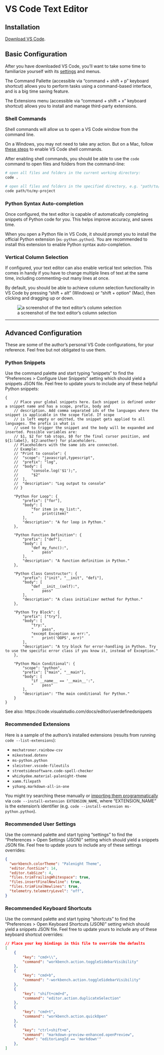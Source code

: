 # VS Code Text Editor

## Installation

[Download VS Code](https://code.visualstudio.com/Download).

## Basic Configuration

After you have downloaded VS Code, you'll want to take some time to familiarize yourself with its [settings](https://code.visualstudio.com/docs/getstarted/settings) and menus.

The Command Pallette (accessible via "command + shift + p" keyboard shortcut) allows you to perform tasks using a command-based interface, and is a big time saving feature.

The Extensions menu (accessible via  "command + shift + x" keyboard shortcut) allows you to install and manage third-party extensions.


### Shell Commands

Shell commands will allow us to open a VS Code window from the command line.

On a Windows, you may not need to take any action. But on a Mac, follow [these steps](https://code.visualstudio.com/docs/setup/mac#_launching-from-the-command-line) to enable VS Code shell commands.

After enabling shell commands, you should be able to use the `code` command to open files and folders from the command-line:

```sh
# open all files and folders in the current working directory:
code .

# open all files and folders in the specified directory, e.g. "path/to/my-project":
code path/to/my-project
```


### Python Syntax Auto-completion

Once configured, the text editor is capable of automatically completing snippets of Python code for you. This helps improve accuracy, and saves time.

When you open a Python file in VS Code, it should prompt you to install the official Python extension (`ms-python.python`). You are recommended to install this extension to enable Python syntax auto-completion.

### Vertical Column Selection

If configured, your text editor can also enable vertical text selection. This comes in handy if you have to change multiple lines of text at the same time, including commenting-out many lines at once.

By default, you should be able to achieve column selection functionality in VS Code by pressing "shift + alt" (Windows) or "shift + option" (Mac), then clicking and dragging up or down.

![a screenshot of the text editor's column selection](https://user-images.githubusercontent.com/1328807/50870478-2e9b8400-1386-11e9-9378-0afadc4a7dce.gif)












<hr>


## Advanced Configuration

These are some of the author's personal VS Code configurations, for your reference. Feel free but not obligated to use them.



### Python Snippets

Use the command palette and start typing "snippets" to find the "Preferences > Configure User Snippets" setting which should yield a snippets JSON file. Feel free to update yours to include any of these helpful Python snippets:

```
{
	// Place your global snippets here. Each snippet is defined under a snippet name and has a scope, prefix, body and
	// description. Add comma separated ids of the languages where the snippet is applicable in the scope field. If scope
	// is left empty or omitted, the snippet gets applied to all languages. The prefix is what is
	// used to trigger the snippet and the body will be expanded and inserted. Possible variables are:
	// $1, $2 for tab stops, $0 for the final cursor position, and ${1:label}, ${2:another} for placeholders.
	// Placeholders with the same ids are connected.
	// Example:
	// "Print to console": {
	// 	"scope": "javascript,typescript",
	// 	"prefix": "log",
	// 	"body": [
	// 		"console.log('$1');",
	// 		"$2"
	// 	],
	// 	"description": "Log output to console"
	// }

	"Python For Loop": {
		"prefix": ["for"],
		"body": [
			"for item in my_list:",
			"    print(item)"
		],
		"description": "A for loop in Python."
	},

	"Python Function Definition": {
		"prefix": ["def"],
		"body": [
			"def my_func():",
			"    pass"
		],
		"description": "A function definition in Python."
	},

	"Python Class Constructor": {
		"prefix": ["init", "__init", "defi"],
		"body": [
			"def __init__(self):",
			"    pass"
		],
		"description": "A class initializer method for Python."
	},

	"Python Try Block": {
		"prefix": ["try"],
		"body": [
			"try:",
			"    pass",
			"except Exception as err:",
			"    print('OOPS', err)"
		],
		"description": "A try block for error-handling in Python. Try to use the specific error class if you know it, instead of Exception."
	},

	"Python Main Conditional": {
		"scope": "python",
		"prefix": ["main", "__main"],
		"body": [
			"if __name__ == '__main__':",
			"    pass"
		],
		"description": "The main conditional for Python."
	}
}
```

See also: https://code.visualstudio.com/docs/editor/userdefinedsnippets





### Recommended Extensions

Here is a sample of the authors's installed extensions (results from running `code --list-extensions`):

 + `mechatroner.rainbow-csv`
 + `mikestead.dotenv`
 + `ms-python.python`
 + `sleistner.vscode-fileutils`
 + `streetsidesoftware.code-spell-checker`
 + `whizkydee.material-palenight-theme`
 + `xamm.filepath`
 + `yzhang.markdown-all-in-one`

You might try searching these manually or [importing them programmatically](https://stackoverflow.com/a/49398449/670433) via `code --install-extension EXTENSION_NAME`, where "EXTENSION_NAME" is the extension's identifier (e.g. `code --install-extension ms-python.python`).


### Recommended User Settings

Use the command palette and start typing "settings" to find the "Preferences > Open Settings (JSON)" setting which should yield a snippets JSON file. Feel free to update yours to include any of these settings overrides:

```json
{
  "workbench.colorTheme": "Palenight Theme",
  "editor.fontSize": 14,
  "editor.tabSize": 4,
  "files.trimTrailingWhitespace": true,
  "files.insertFinalNewline": true,
  "files.trimFinalNewlines": true,
  "telemetry.telemetryLevel": "off",
}
```


### Recommended Keyboard Shortcuts

Use the command palette and start typing "shortcuts" to find the "Preferences > Open Keyboard Shortcuts (JSON)" setting which should yield a snippets JSON file. Feel free to update yours to include any of these keyboard shortcut overrides:

```json
// Place your key bindings in this file to override the defaults
[
    {
        "key": "cmd+\\",
        "command": "workbench.action.toggleSidebarVisibility"
    },
    {
        "key": "cmd+b",
        "command": "-workbench.action.toggleSidebarVisibility"
    },
    {
        "key": "shift+cmd+d",
        "command": "editor.action.duplicateSelection"
    },
    {
        "key": "cmd+t",
        "command": "workbench.action.quickOpen"
    },
    {
        "key": "ctrl+shift+m",
        "command": "markdown-preview-enhanced.openPreview",
        "when": "editorLangId == 'markdown'"
    },
]

```
